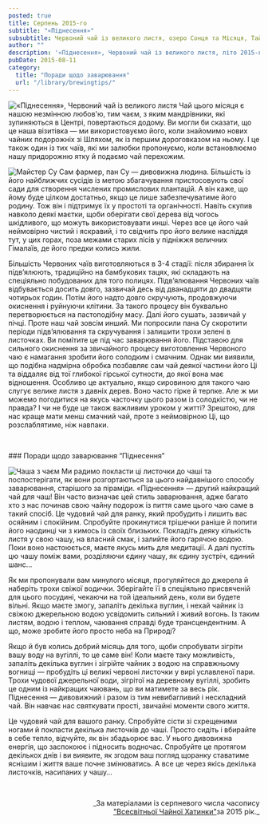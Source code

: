 ```yaml
---
posted: true
title: Серпень 2015-го
subtitle: "«Піднесення»"
subsubtitle: Червоний чай із великого листя, озеро Сонця та Місяця, Тайвань, літо 2015-го.
author: ""
description: '«Піднесення», Червоний чай із великого листя, літо 2015-го, озеро Сонця та Місяця, Тайвань.'
pubDate: 2015-08-11
category: 
  title: "Поради щодо заварювання"
  url: "/library/brewingtips/"
---
```



<Image src={Image1} class="float-left" alt="«Піднесення», Червоний чай із великого листя" /> Чай цього місяця є нашою незмінною любов'ю, тим чаєм, з яким мандрівники, які зупиняються в Центрі, повертаються додому. Ви могли би сказати, що це наша візитівка — ми використовуємо його, коли знайомимо нових чайних подорожніх зі Шляхом, як із першим дороговказом на ньому. І це також один із тих чаїв, які ми залюбки пропонуємо, коли встановлюємо нашу придорожню ятку й подаємо чай перехожим.

<Image src={Image2} class="float-right" alt="Майстер Су" /> Сам фармер, пан Су — дивовижна людина. Більшість із його найближчих сусідів із метою збагачування пристосовують свої сади для створення числених промислових плантацій. А він каже, що йому буде цілком достатньо, якщо це лише забезпечуватиме його родину. Тож він і підтримує їх у простоті та органічності. Навіть скупив навколо деякі маєтки, щоби оберігати свої дерева від чогось шкідливого, що можуть використовувати инші. Через все це його чай неймовірно чистий і яскравий, і то свідчить про його велике насліддя тут, у цих горах, поза межами старих лісів у підніжжя величних Гімалаїв, де його предки колись жили.

Більшість Червоних чаїв виготовляються в 3-4 стадії: після збирання їх підв’ялюють, традиційно на бамбукових тацях, які складають на спеціяльно побудованих для того полицях. Підв’ялювання Червоних чаїв відбувається досить довго, зазвичай десь від дванадцяти до двадцяти чотирьох годин. Потім його надто довго скручують, продовжуючи окиснення і руйнуючи клітини. За такого процесу він буквально перетворюється на пастоподібну масу. Далі його сушать, зазвичай у пічці. Проте наш чай зовсім инший. Ми попросили пана Су скоротити періоди підв’ялювання та скручування і залишити трохи зелені в листочках. Ви помітите це під час заварювання його. Підставою для сильного окиснення за звичайного процесу виготовлення Червоного чаю є намагання зробити його солодким і смачним. Однак ми виявили, що подібна надмірна обробка позбавляє сам чай деякої частини його Ці та віддаляє від тої глибокої гірської сутности, до якої вона має відношення. Особливо це актуально, якщо сировиною для такого чаю слугує велике листя з давніх дерев. Воно часто гірке й терпке. Але ж ми можемо погодитися на якусь часточку цього разом із солодкістю, чи не правда? І чи не буде це також важливим уроком у житті? Зрештою, для нас краще мати менш смачний чай, проте з неймовірною Ці, що розслаблятиме, ніж навпаки.

<p>&nbsp;</p>
### Поради щодо заварювання “Піднесення”

<Image src={Image3} class="float-left" alt="Чаша з чаєм" /> Ми радимо покласти ці листочки до чаші та поспостерігати, як вони розгортаються за цього найдавнішого способу заварювання, старішого за піраміди. «Піднесення» — другий найкращий чай для чаш! Він часто визначає цей стиль заварювання, адже багато хто з нас починав свою чайну подорож із пиття саме цього чаю саме в такий спосіб. Це чудовий чай для ранку, який пробудить і лишить вас осяйним і спокійним. Спробуйте прокинутися трішечки раніше й попити його наодинці чи з кимось із своїх близьких. Покладіть деяку кількість листя у свою чашу, на власний смак, і залийте його гарячою водою. Поки воно настоюється, маєте якусь мить для медитації. А далі пустіть цю чашу поміж вами, розділяючи єдину чашу, як єдину зустріч, єдиний шанс…

Як ми пропонували вам минулого місяця, прогуляйтеся до джерела й наберіть трохи свіжої водички. Зберігайте її в спеціяльно присвяченій для цього посудині, чекаючи на той ідеальний день, коли ви будете вільні. Якщо маєте змогу, запаліть декілька вуглин, і нехай чайник із свіжою джерельною водою усвідомить сильний і живий вогонь. Із таким листям, водою і теплом, чаювання справді буде трансцендентним. А що, може зробите його просто неба на Природі?

Якщо й був колись добрий місяць для того, щоби спробувати зігріти вашу воду на вугіллі, то це саме він! Коли маєте таку можливість, запаліть декілька вуглин і зігрійте чайник з водою на справжньому вогнищі — пробудіть ці великі червоні листочки у вирі уславленої пари. Трохи чудової джерельної води, зігрітої на деревному вугіллі, зробить це одним із найкращих чаювань, що ви матимете за весь рік. Піднесення — дивовижний і разом із тим невибагливий і нескладний чай. Він навчає нас святкувати прості, звичайні моменти свого життя.

Це чудовий чай для вашого ранку. Спробуйте сісти зі схрещеними ногами й покласти декілька листочків до чаші. Просто сидіть і вбирайте в себе тепло, відчуйте, як він збадьорює вас. У нього дивовижна енергія, що заспокоює і підносить водночас. Спробуйте це протягом декількох днів і ви виявите, як згодом ваш погляд щоранку ставатиме яснішим і життя ваше почне змінюватись. А все це через якісь декілька листочків, насипаних у чашу…

<p>&nbsp;</p>
<p align="right" style="font-size: 0.9rem;">_За матеріалами із серпневого числа часопису<br /><a title="globalteahut.org" href="http://www.globalteahut.org/" target="blank" rel="noopener">"Всесвітньої Чайної Хатинки"</a>за 2015 рік._</p>